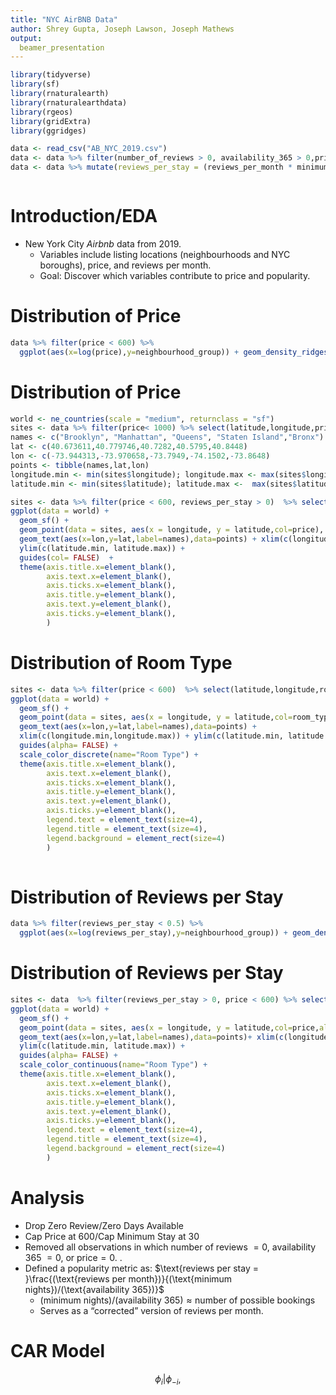 ```yaml
---
title: "NYC AirBNB Data"
author: Shrey Gupta, Joseph Lawson, Joseph Mathews
output: 
  beamer_presentation
---
```


```r
library(tidyverse)
library(sf)
library(rnaturalearth)
library(rnaturalearthdata)
library(rgeos)
library(gridExtra)
library(ggridges)

data <- read_csv("AB_NYC_2019.csv")
data <- data %>% filter(number_of_reviews > 0, availability_365 > 0,price>0)
data <- data %>% mutate(reviews_per_stay = (reviews_per_month * minimum_nights )/availability_365)



```

# Introduction/EDA

 - New York City *Airbnb* data from 2019.
    - Variables include listing locations (neighbourhoods and NYC boroughs), price, and reviews per month.
    - Goal: Discover which variables contribute to price and popularity.

 



# Distribution of Price
```r
data %>% filter(price < 600) %>%
  ggplot(aes(x=log(price),y=neighbourhood_group)) + geom_density_ridges() + ylab(" ") + xlab("")
```


# Distribution of Price
```r
world <- ne_countries(scale = "medium", returnclass = "sf")
sites <- data %>% filter(price< 1000) %>% select(latitude,longitude,price)
names <- c("Brooklyn", "Manhattan", "Queens", "Staten Island","Bronx")
lat <- c(40.673611,40.779746,40.7282,40.5795,40.8448)
lon <- c(-73.944313,-73.970658,-73.7949,-74.1502,-73.8648)
points <- tibble(names,lat,lon)
longitude.min <- min(sites$longitude); longitude.max <- max(sites$longitude)
latitude.min <- min(sites$latitude); latitude.max <-  max(sites$latitude)
```


```r
sites <- data %>% filter(price < 600, reviews_per_stay > 0)  %>% select(latitude,longitude,price)
ggplot(data = world) +
  geom_sf() +
  geom_point(data = sites, aes(x = longitude, y = latitude,col=price), size = 0.0005, shape = 20,show.legend = FALSE) +
  geom_text(aes(x=lon,y=lat,label=names),data=points) + xlim(c(longitude.min,longitude.max))  +
  ylim(c(latitude.min, latitude.max)) + 
  guides(col= FALSE)  +
  theme(axis.title.x=element_blank(),
        axis.text.x=element_blank(),
        axis.ticks.x=element_blank(),
        axis.title.y=element_blank(),
        axis.text.y=element_blank(),
        axis.ticks.y=element_blank(),
        )
```



# Distribution of Room Type

```r
sites <- data %>% filter(price < 600)  %>% select(latitude,longitude,room_type,price)
ggplot(data = world) +
  geom_sf() +
  geom_point(data = sites, aes(x = longitude, y = latitude,col=room_type,alpha=price), size = 0.001, shape = 20) +
  geom_text(aes(x=lon,y=lat,label=names),data=points) + 
  xlim(c(longitude.min,longitude.max)) + ylim(c(latitude.min, latitude.max)) +
  guides(alpha= FALSE) +
  scale_color_discrete(name="Room Type") +
  theme(axis.title.x=element_blank(),
        axis.text.x=element_blank(),
        axis.ticks.x=element_blank(),
        axis.title.y=element_blank(),
        axis.text.y=element_blank(),
        axis.ticks.y=element_blank(),
        legend.text = element_text(size=4),
        legend.title = element_text(size=4),
        legend.background = element_rect(size=4)
        )
                      
```


# Distribution of Reviews per Stay 

```r
data %>% filter(reviews_per_stay < 0.5) %>%
  ggplot(aes(x=log(reviews_per_stay),y=neighbourhood_group)) + geom_density_ridges() + ylab(" ") + xlab("")
```



# Distribution of Reviews per Stay

```r
sites <- data  %>% filter(reviews_per_stay > 0, price < 600) %>% select(latitude,longitude,reviews_per_stay,price)
ggplot(data = world) +
  geom_sf() +
  geom_point(data = sites, aes(x = longitude, y = latitude,col=price,alpha=reviews_per_stay), size = 0.0005, shape = 20,show.legend = FALSE) +
  geom_text(aes(x=lon,y=lat,label=names),data=points)+ xlim(c(longitude.min,longitude.max))  +
  ylim(c(latitude.min, latitude.max)) + 
  guides(alpha= FALSE) +
  scale_color_continuous(name="Room Type") +
  theme(axis.title.x=element_blank(),
        axis.text.x=element_blank(),
        axis.ticks.x=element_blank(),
        axis.title.y=element_blank(),
        axis.text.y=element_blank(),
        axis.ticks.y=element_blank(),
        legend.text = element_text(size=4),
        legend.title = element_text(size=4),
        legend.background = element_rect(size=4)
        )
```

# Analysis

- Drop Zero Review/Zero Days Available
- Cap Price at 600/Cap Minimum Stay at 30
- Removed all observations in which $\text{number of reviews } = 0$, $\text{availability 365 } = 0$, or $\text{price} = 0$. . 
- Defined a popularity metric as: $\text{reviews per stay = }\frac{(\text{reviews per month})}{(\text{minimum nights})/(\text{availability 365})}$
  - $(\text{minimum nights})/(\text{availability 365}) \approx \text{number of possible bookings}$
  - Serves as a "corrected" version of reviews per month.


# CAR Model

$$
  \phi_i|\phi_{-i},
$$ 



